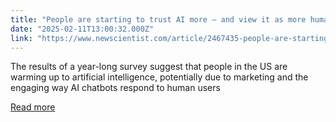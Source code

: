 ```yaml
---
title: "People are starting to trust AI more – and view it as more human-like"
date: "2025-02-11T13:00:32.000Z"
link: "https://www.newscientist.com/article/2467435-people-are-starting-to-trust-ai-more-and-view-it-as-more-human-like/?utm_campaign=RSS%7CNSNS&utm_source=NSNS&utm_medium=RSS&utm_content=technology"
---
```


The results of a year-long survey suggest that people in the US are warming up to artificial intelligence, potentially due to marketing and the engaging way AI chatbots respond to human users

[Read more](https://www.newscientist.com/article/2467435-people-are-starting-to-trust-ai-more-and-view-it-as-more-human-like/?utm_campaign=RSS%7CNSNS&utm_source=NSNS&utm_medium=RSS&utm_content=technology)
